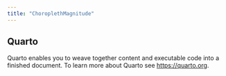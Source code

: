 ```yaml
---
title: "ChoroplethMagnitude"
---
```


## Quarto

Quarto enables you to weave together content and executable code into a finished document. To learn more about Quarto see <https://quarto.org>.
